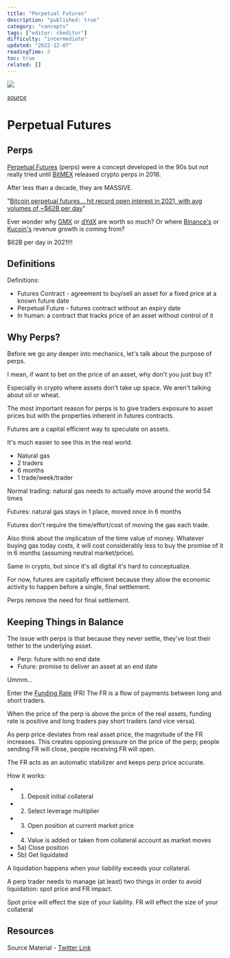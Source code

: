 ```yaml
---
title: "Perpetual Futures"
description: "published: true"
category: "concepts"
tags: ["editor: ckeditor"]
difficulty: "intermediate"
updated: "2022-12-07"
readingTime: 3
toc: true
related: []
---
```


![](/images/perps-banner.jpeg)

[*source*](https://lh5.googleusercontent.com/ZYRLGOAvU87oNDMzaJi3QACK22TVBUsUIX02ig-wTAvbkp0LOAGYfKeju0I40GEioVWNUvBBXmeQEcwp74DMevgcCpzig9p3yiPsRMDreYtToHWITnjzxShhwMeVldBK4LbCDnG9GwcqNJYDvUWOzC0)

# Perpetual Futures

## Perps

[Perpetual Futures](https://en.wikipedia.org/wiki/Perpetual_futures) (perps) were a concept developed in the 90s but not really tried until [BitMEX](https://www.bitmex.com/) released crypto perps in 2016.

After less than a decade, they are MASSIVE.

"[Bitcoin perpetual futures... hit record open interest in 2021, with avg volumes of ~$62B per day](https://www.livemint.com/market/cryptocurrency/crypto-exchange-crosstower-introduces-perpetual-futures-trading-11649936286414.html)"

Ever wonder why [GMX](https://gmx.io/#/) or [dYdX](https://dydx.exchange/) are worth so much? Or where [Binance's](https://www.binance.com/en) or [Kucoin's](https://www.kucoin.com/) revenue growth is coming from?

$62B per day in 2021!!!

## Definitions

Definitions: 

*   Futures Contract - agreement to buy/sell an asset for a fixed price at a known future date 
*   Perpetual Future - futures contract without an expiry date 
*   In human: a contract that tracks price of an asset without control of it

## Why Perps?

Before we go any deeper into mechanics, let's talk about the purpose of perps. 

I mean, if want to bet on the price of an asset, why don't you just buy it? 

Especially in crypto where assets don't take up space. We aren't talking about oil or wheat.

The most important reason for perps is to give traders exposure to asset prices but with the properties inherent in futures contracts. 

Futures are a capital efficient way to speculate on assets.

It's much easier to see this in the real world. 

*   Natural gas 
*   2 traders 
*   6 months 
*   1 trade/week/trader 

Normal trading: natural gas needs to actually move around the world 54 times 

Futures: natural gas stays in 1 place, moved once in 6 months

Futures don't require the time/effort/cost of moving the gas each trade. 

Also think about the implication of the time value of money. Whatever buying gas today costs, it will cost considerably less to buy the promise of it in 6 months (assuming neutral market/price).

Same in crypto, but since it's all digital it's hard to conceptualize. 

For now, futures are capitally efficient because they allow the economic activity to happen before a single, final settlement. 

Perps remove the need for final settlement.

## Keeping Things in Balance

The issue with perps is that because they never settle, they've lost their tether to the underlying asset. 

*   Perp: future with no end date 
*   Future: promise to deliver an asset at an end date 

Ummm...

Enter the [Funding Rate](https://medium.com/derivadex/what-is-the-funding-rate-for-perpetual-swaps-a0335c4228a9) (FR) The FR is a flow of payments between long and short traders. 

When the price of the perp is above the price of the real assets, funding rate is positive and long traders pay short traders (and vice versa).

As perp price deviates from real asset price, the magnitude of the FR increases. This creates opposing pressure on the price of the perp; people sending FR will close, people receiving FR will open. 

The FR acts as an automatic stabilizer and keeps perp price accurate.

How it works: 

*   1) Deposit initial collateral 
*   2) Select leverage multiplier 
*   3) Open position at current market price 
*   4) Value is added or taken from collateral account as market moves 
*   5a) Close position 
*   5b) Get liquidated

A liquidation happens when your liability exceeds your collateral. 

A perp trader needs to manage (at least) two things in order to avoid liquidation: spot price and FR impact. 

Spot price will effect the size of your liability. FR will effect the size of your collateral

## Resources

Source Material - [Twitter Link](https://twitter.com/logarithmicrex/status/1526275021718577152)

